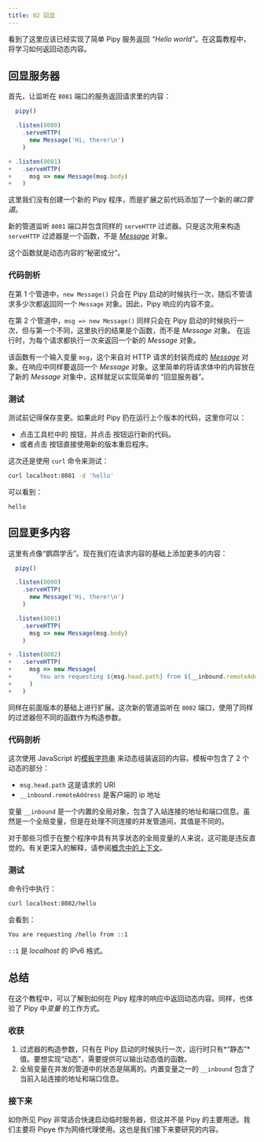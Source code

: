 ```yaml
---
title: 02 回显
---
```



看到了这里应该已经实现了简单 Pipy 服务返回 *“Hello world”*。在这篇教程中，将学习如何返回动态内容。

## 回显服务器

首先，让监听在 `8081` 端口的服务返回请求里的内容：

```js
  pipy()

  .listen(8080)
    .serveHTTP(
      new Message('Hi, there!\n')
    )

+ .listen(8081)
+   .serveHTTP(
+     msg => new Message(msg.body)
+   )
```

这里我们没有创建一个新的 Pipy 程序，而是扩展之前代码添加了一个新的*端口管道*。

新的管道监听 `8081` 端口并包含同样的 `serveHTTP` 过滤器。只是这次用来构造 `serveHTTP` 过滤器是一个函数，不是 [*Message*](/reference/api/Message) 对象。

这个函数就是动态内容的“秘密成分”。

### 代码剖析

在第 1 个管道中，`new Message()` 只会在 Pipy 启动的时候执行一次，随后不管请求多少次都返回同一个 `Message` 对象。因此，Pipy 响应的内容不变。

在第 2 个管道中，`msg => new Message()` 同样只会在 Pipy 启动的时候执行一次，但与第一个不同，这里执行的结果是个函数，而不是 *Message* 对象。 在运行时，为每个请求都执行一次来返回一个新的 *Message* 对象。

该函数有一个输入变量 `msg`，这个来自对 HTTP 请求的封装而成的 [*Message*](/reference/api/Message) 对象。在响应中同样要返回一个 *Message* 对象。这里简单的将请求体中的内容放在了新的 *Message* 对象中，这样就足以实现简单的 “回显服务器”。

### 测试

测试前记得保存变更。如果此时 Pipy 扔在运行上个版本的代码，这里你可以：

* 点击工具栏中的 <StopIcon/> 按钮，并点击 <PlayIcon/> 按钮运行新的代码。
* 或者点击 <RestartIcon/> 按钮直接使用新的版本重启程序。

这次还是使用 `curl` 命令来测试：

```sh
curl localhost:8081 -d 'hello'
```

可以看到：

```
hello
```

## 回显更多内容

这里有点像“鹦鹉学舌”。现在我们在请求内容的基础上添加更多的内容：

```js
  pipy()

  .listen(8080)
    .serveHTTP(
      new Message('Hi, there!\n')
    )

  .listen(8081)
    .serveHTTP(
      msg => new Message(msg.body)
    )

+ .listen(8082)
+   .serveHTTP(
+     msg => new Message(
+       `You are requesting ${msg.head.path} from ${__inbound.remoteAddress}\n`
+     )
+   )
```

同样在前面版本的基础上进行扩展。这次新的管道监听在 `8082` 端口，使用了同样的过滤器但不同的函数作为构造参数。

### 代码剖析

这次使用 JavaScript 的[模板字符串](https://developer.mozilla.org/zh-CN/docs/Web/JavaScript/Reference/Template_literals) 来动态组装返回的内容。模板中包含了 2 个动态的部分：
* `msg.head.path` 这是请求的 URI
* `__inbound.remoteAddress` 是客户端的 ip 地址

变量 `__inbound` 是一个内置的全局对象，包含了入站连接的地址和端口信息。虽然是一个全局变量，但是在处理不同连接的并发管道间，其值是不同的。

对于那些习惯于在整个程序中具有共享状态的全局变量的人来说，这可能是违反直觉的。有关更深入的解释，请参阅[概念中的上下文](/intro/concepts#context)。

### 测试

命令行中执行：

```sh
curl localhost:8082/hello
```

会看到：

```sh
You are requesting /hello from ::1
```

`::1` 是 *localhost* 的 IPv6 格式。

## 总结

在这个教程中，可以了解到如何在 Pipy 程序的响应中返回动态内容。同样，也体验了 Pipy 中*变量* 的工作方式。

### 收获

1. 过滤器的构造参数，只有在 Pipy 启动的时候执行一次，运行时只有*“静态”*值。要想实现“动态”，需要提供可以输出动态值的函数。
2. 全局变量在并发的管道中的状态是隔离的。内置变量之一的 `__inbound` 包含了当前入站连接的地址和端口信息。

### 接下来

如你所见 Pipy 非常适合快速启动临时服务器，但这并不是 Pipy 的主要用途。我们主要将 Pipye 作为网络代理使用。这也是我们接下来要研究的内容。